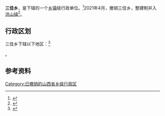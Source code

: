 {{中国乡级行政区
|景观照片文件名 = 
|景观照片描述 = 
|汉语拼音 = 
|其他语言 = 
|其他语言名称 = 
|旧称 = 
|地名出处 = 
|位置图文件名 = 
|位置图描述 = 
|自定义图片= 
|建置时间 = 
|政府驻地 = 
|毗邻 = 
|总面积 = 
|总人口 = 
|总人口年份 = 
|户籍人口 = 
|户籍人口年份 = 
|常住人口 = 
|常住人口年份 = 
|人口密度 = 
|GDP = 
|GDP年份 = 
|邮政编码 = 
|电话区号 = 354
|官方网站 = 
|网站名称 = 
|14/07/81/202/000}}

'''三佳乡'''，是{{PRC admin/fullname|14/07/81/202/000|3}}下辖的一个[[乡镇|乡镇]]级行政单位。<ref>{{PRC admin/ref sgc|{{PRC admin/parent|14/07/81/202/000}}}}</ref>2021年4月，撤销三佳乡，整建制并入[[洪山镇_(介休市)|洪山镇]]<ref>{{Cite web|title=晋中市人民政府关于各县（区、市）乡级行政区划调整的公告|url=https://www.sxjz.gov.cn/xwzx/tzgg/content_365009?SessionVerify=018198bb-c875-4700-8a93-20da92320770|access-date=2022-06-09|date=2021-04-26|publisher=晋中市人民政府}}</ref>。

== 行政区划 ==

三佳乡下辖以下地区：<ref>{{PRC admin/ref sgc|14/07/81/202/000}}</ref>

{{PRC admin/children|14/07/81/202/000}}。

== 参考资料 ==

{{reflist}}

{{行政区划小作品}}
{{PRC admin/navcat|14/07/81/202/000}}

[[Category:已撤销的山西省乡级行政区|Category:已撤销的山西省乡级行政区]]